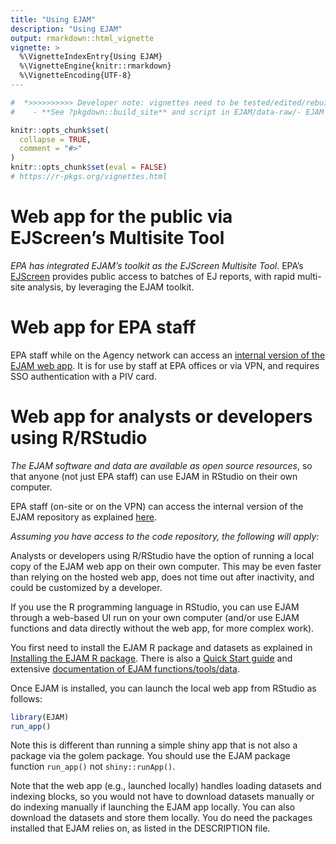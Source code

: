 ```yaml
---
title: "Using EJAM"
description: "Using EJAM"
output: rmarkdown::html_vignette
vignette: >
  %\VignetteIndexEntry{Using EJAM}
  %\VignetteEngine{knitr::rmarkdown}
  %\VignetteEncoding{UTF-8}
---
```


```r
#  *>>>>>>>>>> Developer note: vignettes need to be tested/edited/rebuilt regularly <<<<<<<<<<<*
#    - **See ?pkgdown::build_site** and script in EJAM/data-raw/- EJAM uses the pkgdown R package to build help and articles/ vignettes as web pages
```

```r
knitr::opts_chunk$set(
  collapse = TRUE,
  comment = "#>"
)
knitr::opts_chunk$set(eval = FALSE)
# https://r-pkgs.org/vignettes.html
```

# Web app for the public via EJScreen's Multisite Tool

*EPA has integrated EJAM's toolkit as the EJScreen Multisite Tool*. EPA's [EJScreen](https://www.epa.gov/ejscreen "https://www.epa.gov/ejscreen"){.uri target="_blank" rel="noreferrer noopener"} provides public access to batches of EJ reports, with rapid multi-site analysis, by leveraging the EJAM toolkit.

# Web app for EPA staff

EPA staff while on the Agency network can access an [internal version of the EJAM web app](https://usepa.sharepoint.com/sites/EJAMWorkgroup/SitePages/access-ejam.aspx). It is for use by staff at EPA offices or via VPN, and requires SSO authentication with a PIV card.

```{=html}
<!--
EPA staff can use version 2.32 of the internal EJAM web app - The tool is accessible only at EPA offices or via VPN -- You must be inside EPA's network (e.g. using VPN) to access the EJAM web app, and need to SSO authenticate with PIV card.
-->
```
# Web app for analysts or developers using R/RStudio

*The EJAM software and data are available as open source resources*, so that anyone (not just EPA staff) can use EJAM in RStudio on their own computer.

EPA staff (on-site or on the VPN) can access the internal version of the EJAM repository as explained [here](https://usepa.sharepoint.com/sites/EJAMWorkgroup/SitePages/access-ejam.aspx).

*Assuming you have access to the code repository, the following will apply:*

Analysts or developers using R/RStudio have the option of running a local copy of the EJAM web app on their own computer. This may be even faster than relying on the hosted web app, does not time out after inactivity, and could be customized by a developer.

If you use the R programming language in RStudio, you can use EJAM through a web-based UI run on your own computer (and/or use EJAM functions and data directly without the web app, for more complex work).

You first need to install the EJAM R package and datasets as explained in [Installing the EJAM R package](https://usepa.github.io/EJAM/articles/1_installing.html). There is also a [Quick Start guide](https://usepa.github.io/EJAM/articles/2_quickstart.html) and extensive [documentation of EJAM functions/tools/data](https://usepa.github.io/EJAM/reference/index.html).

Once EJAM is installed, you can launch the local web app from RStudio as follows:

```r
library(EJAM)
run_app()
```

Note this is different than running a simple shiny app that is not also a package via the golem package. You should use the EJAM package function `run_app()` not `shiny::runApp()`.

Note that the web app (e.g., launched locally) handles loading datasets and indexing blocks, so you would not have to download datasets manually or do indexing manually if launching the EJAM app locally. You can also download the datasets and store them locally. You do need the packages installed that EJAM relies on, as listed in the DESCRIPTION file.

```{=html}
<!--
EJAM has a series of high-level functions that an analyst can use in RStudio - EJAM can be installed and then used in RStudio as explained in the articles on Installing the EJAM R package and the Quick Start Guide.
-->
```
